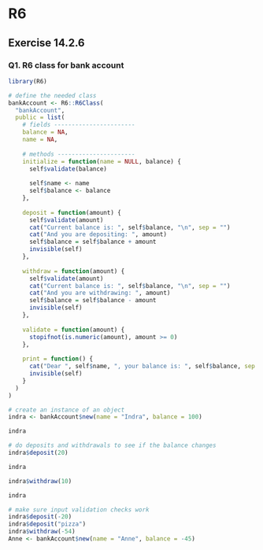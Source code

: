 # R6

## Exercise 14.2.6

### Q1. R6 class for bank account

```r
library(R6)

# define the needed class
bankAccount <- R6::R6Class(
  "bankAccount",
  public = list(
    # fields -----------------------
    balance = NA,
    name = NA,
    
    # methods ----------------------
    initialize = function(name = NULL, balance) {
      self$validate(balance)
      
      self$name <- name
      self$balance <- balance
    },
    
    deposit = function(amount) {
      self$validate(amount)
      cat("Current balance is: ", self$balance, "\n", sep = "")
      cat("And you are depositing: ", amount)
      self$balance = self$balance + amount
      invisible(self)
    },
    
    withdraw = function(amount) {
      self$validate(amount)
      cat("Current balance is: ", self$balance, "\n", sep = "")
      cat("And you are withdrawing: ", amount)
      self$balance = self$balance - amount
      invisible(self)
    },
    
    validate = function(amount) {
      stopifnot(is.numeric(amount), amount >= 0)
    },
    
    print = function() {
      cat("Dear ", self$name, ", your balance is: ", self$balance, sep = "")
      invisible(self)
    }
  )
)

# create an instance of an object
indra <- bankAccount$new(name = "Indra", balance = 100)

indra

# do deposits and withdrawals to see if the balance changes
indra$deposit(20)

indra

indra$withdraw(10)

indra

# make sure input validation checks work
indra$deposit(-20)
indra$deposit("pizza")
indra$withdraw(-54)
Anne <- bankAccount$new(name = "Anne", balance = -45)
```
